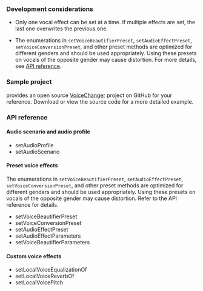 
<PlatformWrapper platform="ios">

### Development considerations

- Only one vocal effect can be set at a time. If multiple effects are set, the last one overwrites the previous one.

- The enumerations in `setVoiceBeautifierPreset`, `setAudioEffectPreset`, `setVoiceConversionPreset`, and other preset methods are optimized for different genders and should be used appropriately. Using these presets on vocals of the opposite gender may cause distortion. For more details, see [API reference](#api-reference).

### Sample project

<Vg k="COMPANY" /> provides an open source [VoiceChanger](https://github.com/AgoraIO/API-Examples/tree/main/iOS/APIExample/APIExample/Examples/Advanced/VoiceChanger) project on GitHub for your reference. Download or view the source code for a more detailed example.

### API reference

#### Audio scenario and audio profile

- <Link to="{{Global.API_REF_IOS_ROOT}}/agorartckit/agorartcenginekit/setaudioprofile(_:)">setAudioProfile</Link>

- <Link to="{{Global.API_REF_IOS_ROOT}}/agorartckit/agorartcenginekit/setaudioscenario(_:)">setAudioScenario</Link>

#### Preset voice effects

The enumerations in `setVoiceBeautifierPreset`, `setAudioEffectPreset`, `setVoiceConversionPreset`, and other preset methods are optimized for different genders and should be used appropriately. Using these presets on vocals of the opposite gender may cause distortion. Refer to the API reference for details.

- <Link to="{{Global.API_REF_IOS_ROOT}}/agorartckit/agorartcenginekit/setvoicebeautifierpreset(_:)">setVoiceBeautifierPreset</Link>

- <Link to="{{Global.API_REF_IOS_ROOT}}/agorartckit/agorartcenginekit/setvoiceconversionpreset(_:)">setVoiceConversionPreset</Link>

- <Link to="{{Global.API_REF_IOS_ROOT}}/agorartckit/agorartcenginekit/setaudioeffectpreset(_:)">setAudioEffectPreset</Link>

- <Link to="{{Global.API_REF_IOS_ROOT}}/agorartckit/agorartcenginekit/setaudioeffectparameters(_:param1:param2:)">setAudioEffectParameters</Link>

- <Link to="{{Global.API_REF_IOS_ROOT}}/agorartckit/agorartcenginekit/setvoicebeautifierparameters(_:param1:param2:)">setVoiceBeautifierParameters</Link>

#### Custom voice effects

- <Link to="{{Global.API_REF_IOS_ROOT}}/agorartckit/agorartcenginekit/setlocalvoiceequalizationof(_:withgain:)">setLocalVoiceEqualizationOf</Link>

- <Link to="{{Global.API_REF_IOS_ROOT}}/agorartckit/agorartcenginekit/setlocalvoicereverbof(_:withvalue:)">setLocalVoiceReverbOf</Link>

- <Link to="{{Global.API_REF_IOS_ROOT}}/agorartckit/agorartcenginekit/setlocalvoicepitch(_:)">setLocalVoicePitch</Link>

</PlatformWrapper>